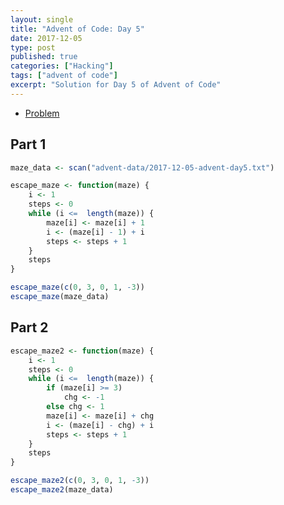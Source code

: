 ```yaml
---
layout: single
title: "Advent of Code: Day 5"
date: 2017-12-05
type: post
published: true
categories: ["Hacking"]
tags: ["advent of code"]
excerpt: "Solution for Day 5 of Advent of Code"
---
```


* [Problem](https://adventofcode.com/2017/day/5)



## Part 1

```r
maze_data <- scan("advent-data/2017-12-05-advent-day5.txt")

escape_maze <- function(maze) {
    i <- 1
    steps <- 0
    while (i <=  length(maze)) {
        maze[i] <- maze[i] + 1
        i <- (maze[i] - 1) + i
        steps <- steps + 1
    }
    steps
}

escape_maze(c(0, 3, 0, 1, -3))
escape_maze(maze_data)

```

## Part 2

```r
escape_maze2 <- function(maze) {
    i <- 1
    steps <- 0
    while (i <=  length(maze)) {
        if (maze[i] >= 3)
            chg <- -1
        else chg <- 1
        maze[i] <- maze[i] + chg
        i <- (maze[i] - chg) + i
        steps <- steps + 1
    }
    steps
}

escape_maze2(c(0, 3, 0, 1, -3))
escape_maze2(maze_data)

```
